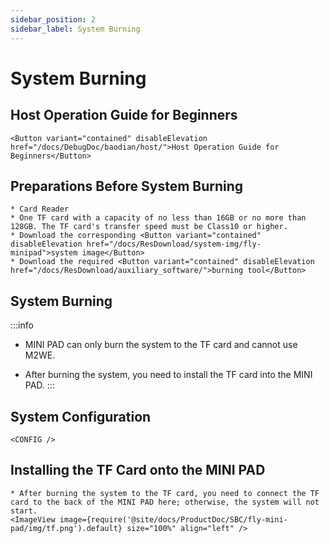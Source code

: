 ```yaml
---
sidebar_position: 2
sidebar_label: System Burning
---
```





# System Burning

## Host Operation Guide for Beginners

    <Button variant="contained" disableElevation href="/docs/DebugDoc/baodian/host/">Host Operation Guide for Beginners</Button>

## Preparations Before System Burning

    * Card Reader
    * One TF card with a capacity of no less than 16GB or no more than 128GB. The TF card's transfer speed must be Class10 or higher.
    * Download the corresponding <Button variant="contained" disableElevation href="/docs/ResDownload/system-img/fly-minipad">system image</Button>
    * Download the required <Button variant="contained" disableElevation href="/docs/ResDownload/auxiliary_software/">burning tool</Button>

## System Burning

:::info
* MINI PAD can only burn the system to the TF card and cannot use M2WE.
* After burning the system, you need to install the TF card into the MINI PAD.
:::

    <TF />

            

## System Configuration

    <CONFIG />


## Installing the TF Card onto the MINI PAD

    * After burning the system to the TF card, you need to connect the TF card to the back of the MINI PAD here; otherwise, the system will not start.
    <ImageView image={require('@site/docs/ProductDoc/SBC/fly-mini-pad/img/tf.png').default} size="100%" align="left" />